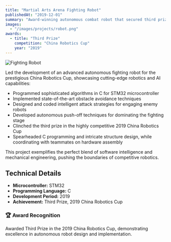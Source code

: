 ```yaml
---
title: "Martial Arts Arena Fighting Robot"
publishedAt: "2019-12-01"
summary: "Award-winning autonomous combat robot that secured third prize in the 2019 China Robotics Cup"
images:
  - "/images/projects/robot.png"
awards:
  - title: "Third Prize"
    competition: "China Robotics Cup"
    year: "2019"
---
```


![Fighting Robot](/images/projects/robot.png)

Led the development of an advanced autonomous fighting robot for the prestigious China Robotics Cup, showcasing cutting-edge robotics and AI capabilities:

- Programmed sophisticated algorithms in C for STM32 microcontroller
- Implemented state-of-the-art obstacle avoidance techniques
- Designed and coded intelligent attack strategies for engaging enemy robots
- Developed autonomous push-off techniques for dominating the fighting stage
- Clinched the third prize in the highly competitive 2019 China Robotics Cup
- Spearheaded C programming and intricate structure design, while coordinating with teammates on hardware assembly

This project exemplifies the perfect blend of software intelligence and mechanical engineering, pushing the boundaries of competitive robotics.

## Technical Details

- **Microcontroller:** STM32
- **Programming Language:** C
- **Development Period:** 2019
- **Achievement:** Third Prize, 2019 China Robotics Cup

<div className="bg-gray-100 rounded-lg p-4 mt-8">
  <h3 className="text-lg font-bold mb-2">🏆 Award Recognition</h3>
  <p className="text-gray-700">
    Awarded Third Prize in the 2019 China Robotics Cup, demonstrating excellence in autonomous robot design and implementation.
  </p>
</div>
